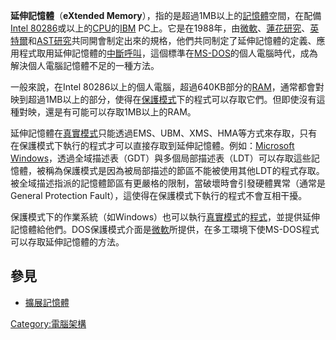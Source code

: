 {{Expand language|1=en|time=2020-07-28T04:57:46+00:00}}
'''延伸記憶體'''（'''eXtended Memory'''），指的是超過1MB以上的[[記憶體|記憶體]]空間，在配備[[Intel_80286|Intel 80286]]或以上的[[CPU|CPU]]的[[IBM|IBM]] PC上。它是在1988年，由[[微軟|微軟]]、[[蓮花研究|蓮花研究]]、[[英特爾|英特爾]]和[[AST研究|AST研究]]共同開會制定出來的規格，他們共同制定了延伸記憶體的定義、應用程式取用延伸記憶體的[[中斷呼叫|中斷呼叫]]，這個標準在[[MS-DOS|MS-DOS]]的個人電腦時代，成為解決個人電腦記憶體不足的一種方法。

一般來說，在Intel 80286以上的個人電腦，超過640KB部分的[[隨機存取記憶體|RAM]]，通常都會對映到超過1MB以上的部分，使得在[[保護模式|保護模式]]下的程式可以存取它們。但即使沒有這種對映，還是有可能可以存取1MB以上的RAM。

延伸記憶體在[[真實模式|真實模式]]只能透過EMS、UBM、XMS、HMA等方式來存取，只有在保護模式下執行的程式才可以直接存取到延伸記憶體。例如：[[Microsoft_Windows|Microsoft Windows]]，透過全域描述表（GDT）與多個局部描述表（LDT）可以存取這些記憶體，被稱為保護模式是因為被局部描述的節區不能被使用其他LDT的程式存取。被全域描述指派的記憶體節區有更嚴格的限制，當破壞時會引發硬體異常（通常是General Protection Fault），這使得在保護模式下執行的程式不會互相干擾。

保護模式下的作業系統（如Windows）也可以執行[[真實模式|真實模式]]的[[程式|程式]]，並提供延伸記憶體給他們。DOS保護模式介面是[[微軟|微軟]]所提供，在多工環境下使MS-DOS程式可以存取延伸記憶體的方法。

==參見==
*[[擴展記憶體|擴展記憶體]]

[[Category:電腦架構|Category:電腦架構]]